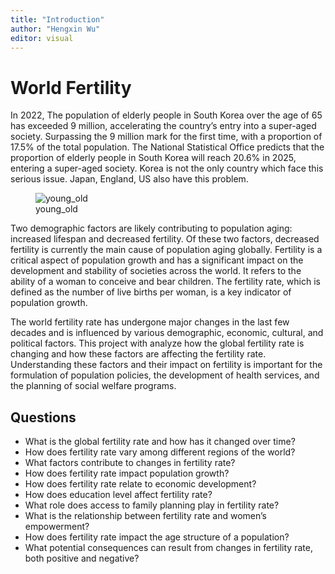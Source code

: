 ```yaml
---
title: "Introduction"
author: "Hengxin Wu"
editor: visual
---
```


# World Fertility

In 2022, The population of elderly people in South Korea over the age of 65 has exceeded 9 million, accelerating the country's entry into a super-aged society. Surpassing the 9 million mark for the first time, with a proportion of 17.5% of the total population. The National Statistical Office predicts that the proportion of elderly people in South Korea will reach 20.6% in 2025, entering a super-aged society. Korea is not the only country which face this serious issue. Japan, England, US also have this problem.

![young_old](figures/young_old.jpeg)

Two demographic factors are likely contributing to population aging: increased lifespan and decreased fertility. Of these two factors, decreased fertility is currently the main cause of population aging globally. Fertility is a critical aspect of population growth and has a significant impact on the development and stability of societies across the world. It refers to the ability of a woman to conceive and bear children. The fertility rate, which is defined as the number of live births per woman, is a key indicator of population growth.

The world fertility rate has undergone major changes in the last few decades and is influenced by various demographic, economic, cultural, and political factors. This project with analyze how the global fertility rate is changing and how these factors are affecting the fertility rate. Understanding these factors and their impact on fertility is important for the formulation of population policies, the development of health services, and the planning of social welfare programs.

## Questions

-   What is the global fertility rate and how has it changed over time?
-   How does fertility rate vary among different regions of the world?
-   What factors contribute to changes in fertility rate?
-   How does fertility rate impact population growth?
-   How does fertility rate relate to economic development?
-   How does education level affect fertility rate?
-   What role does access to family planning play in fertility rate?
-   What is the relationship between fertility rate and women's empowerment?
-   How does fertility rate impact the age structure of a population?
-   What potential consequences can result from changes in fertility rate, both positive and negative?

